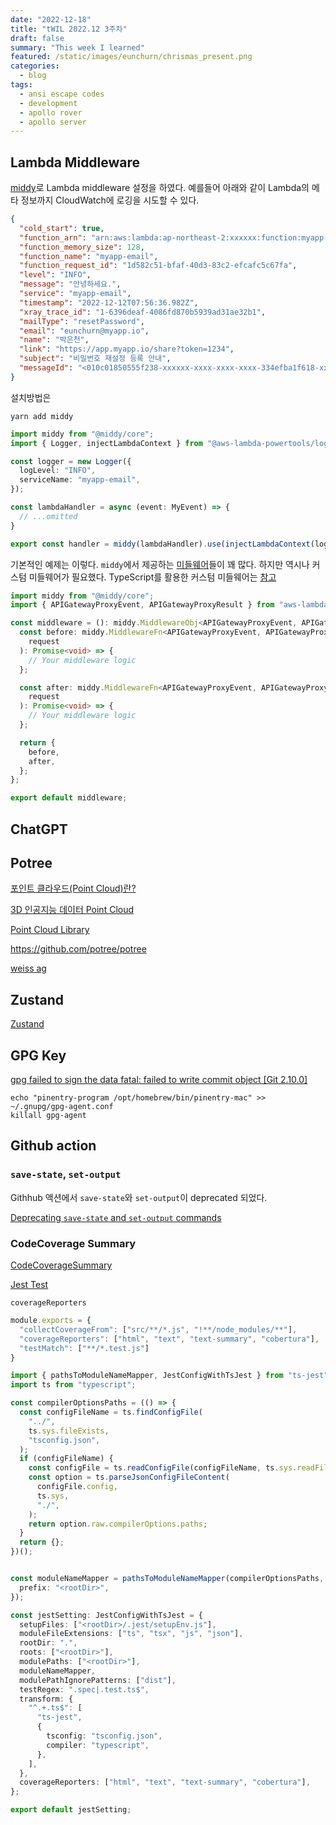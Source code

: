 ```yaml
---
date: "2022-12-18"
title: "tWIL 2022.12 3주차"
draft: false
summary: "This week I learned"
featured: /static/images/eunchurn/chrismas_present.png
categories:
  - blog
tags:
  - ansi escape codes
  - development
  - apollo rover
  - apollo server
---
```


## Lambda Middleware

[middy](https://middy.js.org/)로 Lambda middleware 설정을 하였다. 예를들어 아래와 같이 Lambda의 메타 정보까지 CloudWatch에 로깅을 시도할 수 있다.

```json
{
  "cold_start": true,
  "function_arn": "arn:aws:lambda:ap-northeast-2:xxxxxx:function:myapp-email",
  "function_memory_size": 128,
  "function_name": "myapp-email",
  "function_request_id": "1d582c51-bfaf-40d3-83c2-efcafc5c67fa",
  "level": "INFO",
  "message": "안녕하세요.",
  "service": "myapp-email",
  "timestamp": "2022-12-12T07:56:36.982Z",
  "xray_trace_id": "1-6396deaf-4086fd870b5939ad31ae32b1",
  "mailType": "resetPassword",
  "email": "eunchurn@myapp.io",
  "name": "박은천",
  "link": "https://app.myapp.io/share?token=1234",
  "subject": "비밀번호 재설정 등록 안내",
  "messageId": "<010c01850555f238-xxxxxx-xxxx-xxxx-xxxx-334efba1f618-xxxx@ap-northeast-2.amazonses.com>"
}
```

설치방법은

```
yarn add middy
```

```typescript:index.ts
import middy from "@middy/core";
import { Logger, injectLambdaContext } from "@aws-lambda-powertools/logger";

const logger = new Logger({
  logLevel: "INFO",
  serviceName: "myapp-email",
});

const lambdaHandler = async (event: MyEvent) => {
  // ...omitted
}

export const handler = middy(lambdaHandler).use(injectLambdaContext(logger));

```

기본적인 예제는 이렇다. `middy`에서 제공하는 [미들웨어](https://middy.js.org/docs/category/middlewares)들이 꽤 많다. 하지만 역시나 커스텀 미들웨어가 필요했다. TypeScript를 활용한 커스텀 미들웨어는 [참고](https://middy.js.org/docs/writing-middlewares/with-typescript)

```typescript
import middy from "@middy/core";
import { APIGatewayProxyEvent, APIGatewayProxyResult } from "aws-lambda";

const middleware = (): middy.MiddlewareObj<APIGatewayProxyEvent, APIGatewayProxyResult> => {
  const before: middy.MiddlewareFn<APIGatewayProxyEvent, APIGatewayProxyResult> = async (
    request
  ): Promise<void> => {
    // Your middleware logic
  };

  const after: middy.MiddlewareFn<APIGatewayProxyEvent, APIGatewayProxyResult> = async (
    request
  ): Promise<void> => {
    // Your middleware logic
  };

  return {
    before,
    after,
  };
};

export default middleware;
```

## ChatGPT

## Potree

[포인트 클라우드(Point Cloud)란?](https://23min.tistory.com/8)

[3D 인공지능 데이터 Point Cloud](https://blog.testworks.co.kr/3d-ai-data-point-cloud/)

[Point Cloud Library](https://pointclouds.org/)

https://github.com/potree/potree

[weiss ag](https://weiss-ag.com/)

## Zustand

[Zustand](https://hanch-dev.tistory.com/21)

## GPG Key

[gpg failed to sign the data fatal: failed to write commit object [Git 2.10.0]](https://stackoverflow.com/questions/39494631/gpg-failed-to-sign-the-data-fatal-failed-to-write-commit-object-git-2-10-0)

```
echo "pinentry-program /opt/homebrew/bin/pinentry-mac" >> ~/.gnupg/gpg-agent.conf
killall gpg-agent
```

## Github action

### `save-state`, `set-output`

Githhub 액션에서 `save-state`와 `set-output`이 deprecated 되었다.

[Deprecating `save-state` and `set-output` commands](https://github.blog/changelog/2022-10-11-github-actions-deprecating-save-state-and-set-output-commands/)

### CodeCoverage Summary

[CodeCoverageSummary](https://github.com/irongut/CodeCoverageSummary)

[Jest Test](https://gist.github.com/rishitells/3c4536131819cff4eba2c8ab5bbb4570)

`coverageReporters`

```javascript:jest.config.js
module.exports = {
  "collectCoverageFrom": ["src/**/*.js", "!**/node_modules/**"],
  "coverageReporters": ["html", "text", "text-summary", "cobertura"],
  "testMatch": ["**/*.test.js"]
}
```

```typescript:jest.config.ts
import { pathsToModuleNameMapper, JestConfigWithTsJest } from "ts-jest";
import ts from "typescript";

const compilerOptionsPaths = (() => {
  const configFileName = ts.findConfigFile(
    "../",
    ts.sys.fileExists,
    "tsconfig.json",
  );
  if (configFileName) {
    const configFile = ts.readConfigFile(configFileName, ts.sys.readFile);
    const option = ts.parseJsonConfigFileContent(
      configFile.config,
      ts.sys,
      "./",
    );
    return option.raw.compilerOptions.paths;
  }
  return {};
})();


const moduleNameMapper = pathsToModuleNameMapper(compilerOptionsPaths, {
  prefix: "<rootDir>",
});

const jestSetting: JestConfigWithTsJest = {
  setupFiles: ["<rootDir>/.jest/setupEnv.js"],
  moduleFileExtensions: ["ts", "tsx", "js", "json"],
  rootDir: ".",
  roots: ["<rootDir>"],
  modulePaths: ["<rootDir>"],
  moduleNameMapper,
  modulePathIgnorePatterns: ["dist"],
  testRegex: ".spec|.test.ts$",
  transform: {
    "^.+.ts$": [
      "ts-jest",
      {
        tsconfig: "tsconfig.json",
        compiler: "typescript",
      },
    ],
  },
  coverageReporters: ["html", "text", "text-summary", "cobertura"],
};

export default jestSetting;
```
